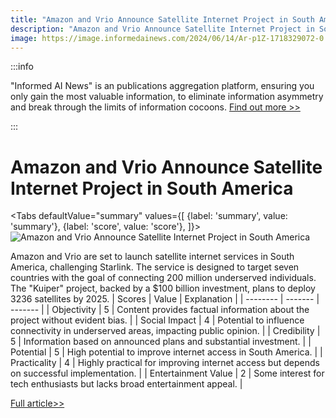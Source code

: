 ```yaml
---
title: "Amazon and Vrio Announce Satellite Internet Project in South America"
description: "Amazon and Vrio Announce Satellite Internet Project in South America"
image: https://image.informedainews.com/2024/06/14/Ar-p1Z-1718329072-0.jpg
---
```



:::info

"Informed AI News" is an publications aggregation platform, ensuring you only gain the most valuable information, to eliminate information asymmetry and break through the limits of information cocoons.  [Find out more >>](/)

:::

# Amazon and Vrio Announce Satellite Internet Project in South America


<Tabs
	defaultValue="summary"
	values={[
	{label: 'summary', value: 'summary'},
	{label: 'score', value: 'score'},
]}>
<TabItem value="summary">
<img
  src="https://image.informedainews.com/2024/06/14/Ar-p1Z-1718329072-0.jpg"
  alt="Amazon and Vrio Announce Satellite Internet Project in South America"
/>



Amazon and Vrio are set to launch satellite internet services in South America, challenging Starlink. The service is designed to target seven countries with the goal of connecting 200 million underserved individuals. The "Kuiper" project, backed by a $100 billion investment, plans to deploy 3236 satellites by 2025.
</TabItem>
<TabItem value="score">
	| Scores     | Value   | Explanation |
	| -------- | ------- | ------- |
	| Objectivity  | 5    | Content provides factual information about the project without evident bias.    |
	| Social Impact | 4     | Potential to influence connectivity in underserved areas, impacting public opinion.    |
	| Credibility    | 5    | Information based on announced plans and substantial investment.    |
	| Potential    | 5    | High potential to improve internet access in South America.    |
	| Practicality    | 4    | Highly practical for improving internet access but depends on successful implementation.    |
	| Entertainment Value    | 2    | Some interest for tech enthusiasts but lacks broad entertainment appeal.    |
</TabItem>
</Tabs>

[Full article>>](https://www.cnbeta.com.tw/articles/tech/1434648.htm)
